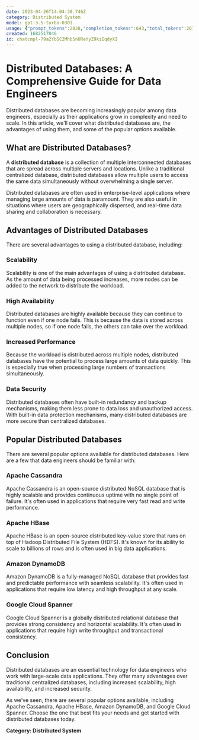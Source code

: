 ```yaml
---
date: 2023-04-26T14:04:38.746Z
category: Distributed System
model: gpt-3.5-turbo-0301
usage: {"prompt_tokens":2028,"completion_tokens":643,"total_tokens":2671}
created: 1682517846
id: chatcmpl-79a2YbSC2Mhb5nUReYyZ9kiIqdyXI
---
```


# Distributed Databases: A Comprehensive Guide for Data Engineers

Distributed databases are becoming increasingly popular among data engineers, especially as their applications grow in complexity and need to scale. In this article, we'll cover what distributed databases are, the advantages of using them, and some of the popular options available.

## What are Distributed Databases?

A **distributed database** is a collection of multiple interconnected databases that are spread across multiple servers and locations. Unlike a traditional centralized database, distributed databases allow multiple users to access the same data simultaneously without overwhelming a single server.

Distributed databases are often used in enterprise-level applications where managing large amounts of data is paramount. They are also useful in situations where users are geographically dispersed, and real-time data sharing and collaboration is necessary.

## Advantages of Distributed Databases

There are several advantages to using a distributed database, including:

### Scalability

Scalability is one of the main advantages of using a distributed database. As the amount of data being processed increases, more nodes can be added to the network to distribute the workload.

### High Availability

Distributed databases are highly available because they can continue to function even if one node fails. This is because the data is stored across multiple nodes, so if one node fails, the others can take over the workload.

### Increased Performance

Because the workload is distributed across multiple nodes, distributed databases have the potential to process large amounts of data quickly. This is especially true when processing large numbers of transactions simultaneously.

### Data Security

Distributed databases often have built-in redundancy and backup mechanisms, making them less prone to data loss and unauthorized access. With built-in data protection mechanisms, many distributed databases are more secure than centralized databases.

## Popular Distributed Databases

There are several popular options available for distributed databases. Here are a few that data engineers should be familiar with:

### Apache Cassandra

Apache Cassandra is an open-source distributed NoSQL database that is highly scalable and provides continuous uptime with no single point of failure. It's often used in applications that require very fast read and write performance.

### Apache HBase

Apache HBase is an open-source distributed key-value store that runs on top of Hadoop Distributed File System (HDFS). It's known for its ability to scale to billions of rows and is often used in big data applications.

### Amazon DynamoDB

Amazon DynamoDB is a fully-managed NoSQL database that provides fast and predictable performance with seamless scalability. It's often used in applications that require low latency and high throughput at any scale.

### Google Cloud Spanner

Google Cloud Spanner is a globally distributed relational database that provides strong consistency and horizontal scalability. It's often used in applications that require high write throughput and transactional consistency.

## Conclusion

Distributed databases are an essential technology for data engineers who work with large-scale data applications. They offer many advantages over traditional centralized databases, including increased scalability, high availability, and increased security.

As we've seen, there are several popular options available, including Apache Cassandra, Apache HBase, Amazon DynamoDB, and Google Cloud Spanner. Choose the one that best fits your needs and get started with distributed databases today.

**Category: Distributed System**